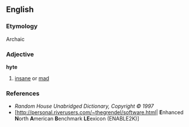 ==English==
===Etymology===
Archaic {{Sco.}}
===Adjective===
'''hyte'''

# [[insane]] or [[mad]]

===References===         
* ''Random House Unabridged Dictionary, Copyright © 1997''
* [http://personal.riverusers.com/~thegrendel/software.html| '''E'''nhanced '''N'''orth '''A'''merican '''B'''enchmark '''LE'''exicon (ENABLE2K)]
